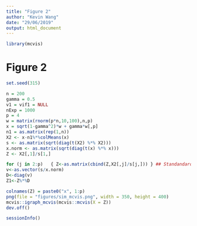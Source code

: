 ```yaml
---
title: "Figure 2"
author: "Kevin Wang"
date: "29/06/2019"
output: html_document
---
```


```r
library(mcvis)
```


# Figure 2

```r
set.seed(315)

n = 200
gamma = 0.5
v1 = vif1 = NULL
nExp = 1000
p = 4
w = matrix(rnorm(p*n,10,100),n,p)
x = sqrt(1-gamma^2)*w + gamma*w[,p]
n1 = as.matrix(rep(1,n))
X2 <- x-n1%*%colMeans(x)
s <- as.matrix(sqrt(diag(t(X2) %*% X2)))
x.norm <- as.matrix(sqrt(diag(t(x) %*% x)))
Z <- X2[,1]/s[1,] 

for (j in 2:p)   { Z<-as.matrix(cbind(Z,X2[,j]/s[j,])) } ## Standandardisation
v<-as.vector(s/x.norm)
D<-diag(v)
Z1<-Z%*%D

colnames(Z) = paste0("x", 1:p)
png(file = "figures/sim_mcvis.png", width = 350, height = 400)
mcvis::igraph_mcvis(mcvis::mcvis(X = Z))
dev.off()
```


```r
sessionInfo()
```


